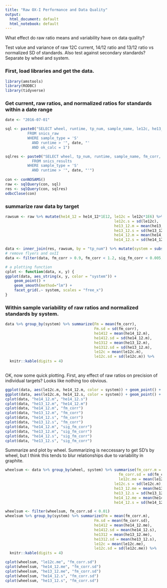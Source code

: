 ```yaml
---
title: "Raw OX-I Performance and Data Quality"
output:
  html_document: default
  html_notebook: default
---
```


What effect do raw ratio means and variability have on data quality?

Test value and variance of raw 12C current, 14/12 ratio and 13/12 ratio vs normalized SD of standards. Also test against secondary standards? Separate by wheel and system.

### First, load libraries and get the data.

```r
library(amstools)
library(RODBC)
library(tidyverse)
```

### Get current, raw ratios, and normalized ratios for standards within a date range

```r
date <- "2016-07-01"

sql <- paste0("SELECT wheel, runtime, tp_num, sample_name, le12c, he13_12, he14_12
          FROM snics_raw
          WHERE sample_type = 'S'
            AND runtime > '", date, "'
            AND ok_calc = 1")

sqlres <- paste0("SELECT wheel, tp_num, runtime, sample_name, fm_corr, sig_fm_corr
            FROM snics_results
          WHERE sample_type = 'S'
            AND runtime > '", date, "'")
          
con <- conNOSAMS()
raw <- sqlQuery(con, sql)
res <- sqlQuery(con, sqlres)
odbcClose(con)
```

### summarize raw data by target
```r
rawsum <- raw %>% mutate(he14_12 = he14_12*1E12, le12c = le12c*1E6) %>% group_by(tp_num) %>% summarise(le12c.m = mean(le12c),
                                                 le12c.s = sd(le12c),
                                                 he13_12.m = mean(he13_12),
                                                 he13_12.s = sd(he13_12),
                                                 he14_12.m = mean(he14_12),
                                                 he14_12.s = sd(he14_12))

data <- inner_join(res, rawsum, by = "tp_num") %>% mutate(system = substring(wheel, 1, 5), le12c.m = ifelse(system == "USAMS", -le12c.m, le12c.m))
# remove flyers and oxII
data <- filter(data, fm_corr > 0.9, fm_corr < 1.2, sig_fm_corr < 0.005, he14_12.s < 0.03, le12c.m < 150)

# a plotting function
cplot <- function(data, x, y) {
ggplot(data, aes_string(x, y, color = "system")) + 
    geom_point() + 
    geom_smooth(method="lm") + 
    facet_grid(.~ system, scales = "free_x")
}
```

### Within sample variability of raw ratios and normalized standards by system.
```r
data %>% group_by(system) %>% summarize(Fm = mean(fm_corr),
                                        Fm.sd = sd(fm_corr),
                                        he1412 = mean(he14_12.m),
                                        he1412.sd = sd(he14_12.m),
                                        he1312 = mean(he13_12.m),
                                        he1312.sd = sd(he13_12.m),
                                        le12c = mean(le12c.m),
                                        le12c.sd = sd(le12c.m)) %>%
  knitr::kable(digits = 4)
                                        

```

OK, now some quick plotting. First, any effect of raw ratios on precision of individual targets? Looks like nothing too obvious.

```r
ggplot(data, aes(le12c.m, he14_12.m, color = system)) + geom_point() + geom_smooth(method="lm") + facet_grid(system ~ ., scales = "free_y")
ggplot(data, aes(le12c.m, he14_12.s, color = system)) + geom_point() + geom_smooth(method="lm") + facet_grid(system ~ ., scales = "free_x")
cplot(data, "he14_12.m", "he14_12.s")
cplot(data, "he13_12.m", "he14_12.m")
cplot(data, "he14_12.m", "fm_corr")
cplot(data, "he13_12.m", "fm_corr")
cplot(data, "he14_12.s", "fm_corr")
cplot(data, "he13_12.s", "fm_corr")
cplot(data, "he14_12.m", "sig_fm_corr")
cplot(data, "he13_12.m", "sig_fm_corr")
cplot(data, "he14_12.s", "sig_fm_corr")
cplot(data, "he13_12.s", "sig_fm_corr")
```

Summarize and plot by wheel. Summarizing is neccessary to get SD's by wheel, but I think this tends to blur relationships due to variability in graphite.

```r
wheelsum <- data %>% group_by(wheel, system) %>% summarise(fm_corr.m = mean(fm_corr),
                                                   fm_corr.sd = sd(fm_corr),
                                                   le12c.me = mean(le12c.m),
                                                 le12c.s = sd(le12c.m),
                                                 he13_12.me = mean(he13_12.m),
                                                 he13_12.s = sd(he13_12.m),
                                                 he14_12.me = mean(he14_12.m),
                                                 he14_12.s = sd(he14_12.m))

wheelsum <- filter(wheelsum, fm_corr.sd < 0.01)
wheelsum %>% group_by(system) %>% summarize(Fm = mean(fm_corr.m),
                                        Fm.sd = mean(fm_corr.sd),
                                        he1412 = mean(he14_12.me),
                                        he1412.sd = mean(he14_12.s),
                                        he1312 = mean(he13_12.me),
                                        he1312.sd = mean(he13_12.s),
                                        le12c = mean(le12c.me),
                                        le12c.sd = sd(le12c.me)) %>%
  knitr::kable(digits = 4)
```

```r
cplot(wheelsum, "le12c.me", "fm_corr.sd")
cplot(wheelsum, "he14_12.me", "fm_corr.sd")
cplot(wheelsum, "he13_12.me", "fm_corr.sd")
cplot(wheelsum, "he14_12.s", "fm_corr.sd")
cplot(wheelsum, "he13_12.s", "fm_corr.sd")
```
